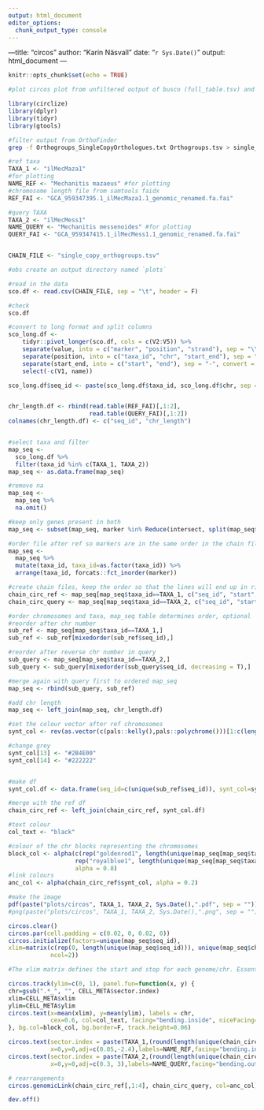 ```yaml
---
output: html_document
editor_options: 
  chunk_output_type: console
---
```

---title: "circos"
author: "Karin Näsvall"
date: "`r Sys.Date()`"
output: html_document
---

```r
knitr::opts_chunk$set(echo = TRUE)
```


```r
#plot circos plot from unfiltered output of busco (full_table.tsv) and chr length info from .fai

library(circlize)
library(dplyr)
library(tidyr)
library(gtools)

```

```bash
#filter output from OrthoFinder
grep -f Orthogroups_SingleCopyOrthologues.txt Orthogroups.tsv > single_copy_markers.tsv
```


```r
#ref taxa
TAXA_1 <- "ilMecMaza1"
#for plotting
NAME_REF <- "Mechanitis mazaeus" #for plotting
#chromosome length file from samtools faidx
REF_FAI <- "GCA_959347395.1_ilMecMaza1.1_genomic_renamed.fa.fai"

#query TAXA
TAXA_2 <- "ilMecMess1"
NAME_QUERY <- "Mechanitis messenoides" #for plotting
QUERY_FAI <- "GCA_959347415.1_ilMecMess1.1_genomic_renamed.fa.fai"


CHAIN_FILE <- "single_copy_orthogroups.tsv"

#obs create an output directory named `plots`
```

```r
#read in the data
sco.df <- read.csv(CHAIN_FILE, sep = "\t", header = F)

#check
sco.df

#convert to long format and split columns
sco_long.df <- 
    tidyr::pivot_longer(sco.df, cols = c(V2:V5)) %>%
    separate(value, into = c("marker", "position", "strand"), sep = "\\|") %>%
    separate(position, into = c("taxa_id", "chr", "start_end"), sep = "_") %>%
    separate(start_end, into = c("start", "end"), sep = "-", convert = T) %>%
    select(-c(V1, name))


```


```r
sco_long.df$seq_id <- paste(sco_long.df$taxa_id, sco_long.df$chr, sep = "_" )


chr_length.df <- rbind(read.table(REF_FAI)[,1:2], 
                       read.table(QUERY_FAI)[,1:2])
colnames(chr_length.df) <- c("seq_id", "chr_length")


#select taxa and filter
map_seq <- 
  sco_long.df %>%
  filter(taxa_id %in% c(TAXA_1, TAXA_2))
map_seq <- as.data.frame(map_seq)

#remove na
map_seq <- 
  map_seq %>%
  na.omit()

#keep only genes present in both
map_seq <- subset(map_seq, marker %in% Reduce(intersect, split(map_seq$marker, map_seq$taxa_id)))

#order file after ref so markers are in the same order in the chain files 
map_seq <-
  map_seq %>%
  mutate(taxa_id, taxa_id=as.factor(taxa_id)) %>%
  arrange(taxa_id, forcats::fct_inorder(marker))

#create chain files, keep the order so that the lines will end up in right place
chain_circ_ref <- map_seq[map_seq$taxa_id==TAXA_1, c("seq_id", "start", "end", "marker") ]
chain_circ_query <- map_seq[map_seq$taxa_id==TAXA_2, c("seq_id", "start", "end", "marker") ]

#order chromosomes and taxa, map_seq table determines order, optional
#reorder after chr number
sub_ref <- map_seq[map_seq$taxa_id==TAXA_1,]
sub_ref <- sub_ref[mixedorder(sub_ref$seq_id),]

#reorder after reverse chr number in query
sub_query <- map_seq[map_seq$taxa_id==TAXA_2,]
sub_query <- sub_query[mixedorder(sub_query$seq_id, decreasing = T),]

#merge again with query first to ordered map_seq
map_seq <- rbind(sub_query, sub_ref)

#add chr length
map_seq <- left_join(map_seq, chr_length.df)
```


```r
#set the colour vector after ref chromosomes
synt_col <- rev(as.vector(c(pals::kelly(),pals::polychrome()))[1:c(length(unique(sub_ref$seq_id)))])

#change grey
synt_col[13] <- "#2B4E00"
synt_col[14] <- "#222222"


#make df
synt_col.df <- data.frame(seq_id=c(unique(sub_ref$seq_id)), synt_col=synt_col)

#merge with the ref df
chain_circ_ref <- left_join(chain_circ_ref, synt_col.df)

#text colour
col_text <- "black"

#colour of the chr blocks representing the chromosomes
block_col <- alpha(c(rep("goldenrod1", length(unique(map_seq[map_seq$taxa_id==TAXA_2, "seq_id"]))),
                   rep("royalblue1", length(unique(map_seq[map_seq$taxa_id==TAXA_1, "seq_id"])))),
                   alpha = 0.8)
#link colours
anc_col <- alpha(chain_circ_ref$synt_col, alpha = 0.2)
```


```r
#make the image
pdf(paste("plots/circos", TAXA_1, TAXA_2, Sys.Date(),".pdf", sep = "")) 
#png(paste("plots/circos", TAXA_1, TAXA_2, Sys.Date(),".png", sep = "")) 

circos.clear()
circos.par(cell.padding = c(0.02, 0, 0.02, 0))
circos.initialize(factors=unique(map_seq$seq_id), 
xlim=matrix(c(rep(0, length(unique(map_seq$seq_id))), unique(map_seq$chr_length)), 
            ncol=2))

#The xlim matrix defines the start and stop for each genome/chr. Essentially the genome or chr sizes.

circos.track(ylim=c(0, 1), panel.fun=function(x, y) {
chr=gsub(".*_", "", CELL_META$sector.index)
xlim=CELL_META$xlim
ylim=CELL_META$ylim
circos.text(x=mean(xlim), y=mean(ylim), labels = chr,
            cex=0.6, col=col_text, facing="bending.inside", niceFacing=TRUE)
}, bg.col=block_col, bg.border=F, track.height=0.06)

circos.text(sector.index = paste(TAXA_1,(round(length(unique(chain_circ_ref$seq_id))/2,0) -1), sep = "_"),
            x=0,y=0,adj=c(0.05,-2.4),labels=NAME_REF,facing="bending.inside", font = 3)
circos.text(sector.index = paste(TAXA_2,(round(length(unique(chain_circ_query$seq_id))/2,0) -2), sep = "_"),
            x=0,y=0,adj=c(0.3, 3),labels=NAME_QUERY,facing="bending.outside", font = 3)

# rearrangements
circos.genomicLink(chain_circ_ref[,1:4], chain_circ_query, col=anc_col)

dev.off()


```

